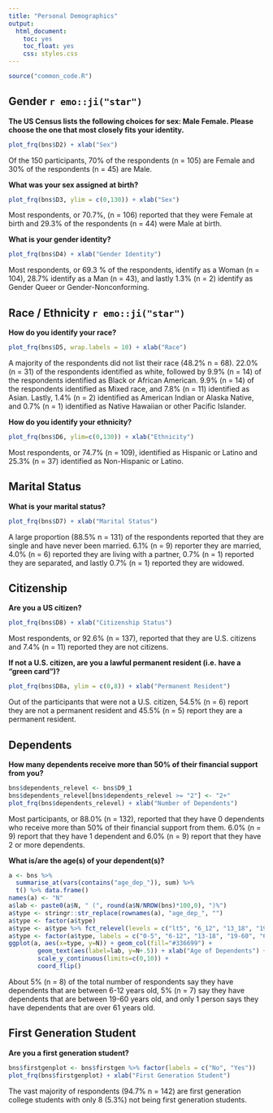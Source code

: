 ```yaml
---
title: "Personal Demographics"
output: 
  html_document: 
    toc: yes
    toc_float: yes
    css: styles.css
---
```


```r
source("common_code.R")
```

## Gender `r emo::ji("star")` 

**The US Census lists the following choices for sex: Male Female. Please choose the one that most closely fits your identity.** 

```r
plot_frq(bns$D2) + xlab("Sex")
```

Of the 150 participants, 70% of the respondents (n = 105) are Female and 30% of the respondents (n = 45) are Male.

**What was your sex assigned at birth?** 

```r
plot_frq(bns$D3, ylim = c(0,130)) + xlab("Sex")
```

Most respondents, or 70.7%, (n = 106) reported that they were Female at birth and 29.3% of the respondents (n = 44) were Male at birth.

**What is your gender identity?** 

```r
plot_frq(bns$D4) + xlab("Gender Identity")
```

Most respondents, or 69.3 % of the respondents, identify as a Woman (n = 104), 28.7% identify as a Man (n = 43), and lastly 1.3% (n = 2) identify as Gender Queer or Gender-Nonconforming.

## Race / Ethnicity `r emo::ji("star")`

**How do you identify your race?** 

```r
plot_frq(bns$D5, wrap.labels = 10) + xlab("Race")
```

A majority of the respondents did not list their race (48.2% n = 68). 22.0% (n = 31) of the respondents identified as white, followed by 9.9% (n = 14) of the respondents identified as Black or African American. 9.9% (n = 14) of the respondents identified as Mixed race, and 7.8% (n = 11) identified as Asian. Lastly, 1.4% (n = 2) identified as American Indian or Alaska Native, and 0.7% (n = 1) identified as Native Hawaiian or other Pacific Islander.

**How do you identify your ethnicity? **

```r
plot_frq(bns$D6, ylim=c(0,130)) + xlab("Ethnicity")
```

Most respondents, or 74.7% (n = 109), identified as Hispanic or Latino and 25.3% (n = 37) identified as Non-Hispanic or Latino.

## Marital Status

**What is your marital status?**

```r
plot_frq(bns$D7) + xlab("Marital Status")
```

A large proportion (88.5% n = 131) of the respondents reported that they are single and have never been married. 6.1% (n = 9) reporter they are married, 4.0% (n = 6) reported they are living with a partner, 0.7% (n = 1) reported they are separated, and lastly 0.7% (n = 1) reported they are widowed.

## Citizenship

**Are you a US citizen?**

```r
plot_frq(bns$D8) + xlab("Citizenship Status")
```

Most respondents, or 92.6% (n = 137), reported that they are U.S. citizens and 7.4% (n = 11) reported they are not citizens.

**If not a U.S. citizen, are you a lawful permanent resident (i.e. have a “green card”)?**

```r
plot_frq(bns$D8a, ylim = c(0,8)) + xlab("Permanent Resident")
```

Out of the participants that were not a U.S. citizen, 54.5% (n = 6) report they are not a permanent resident and 45.5% (n = 5) report they are a permanent resident.

## Dependents

**How many dependents receive more than 50% of their financial support from you?** 

```r
bns$dependents_relevel <- bns$D9_1
bns$dependents_relevel[bns$dependents_relevel >= "2"] <- "2+"
plot_frq(bns$dependents_relevel) + xlab("Number of Dependents")
```

Most participants, or 88.0% (n = 132), reported that they have 0 dependents who receive more than 50% of their financial support from them. 6.0% (n = 9) report that they have 1 dependent and 6.0% (n = 9) report that they have 2 or more dependents.

**What is/are the age(s) of your dependent(s)?**

```r
a <- bns %>% 
  summarise_at(vars(contains("age_dep_")), sum) %>%
  t() %>% data.frame()
names(a) <- "N"
a$lab <- paste0(a$N, " (", round(a$N/NROW(bns)*100,0), ")%")
a$type <- stringr::str_replace(rownames(a), "age_dep_", "")
a$type <- factor(a$type)
a$type <- a$type %>% fct_relevel(levels = c("lt5", "6_12", "13_18", "19_60", "over61"))
a$type <- factor(a$type, labels = c("0-5", "6-12", "13-18", "19-60", "61+"))
ggplot(a, aes(x=type, y=N)) + geom_col(fill="#336699") +  
        geom_text(aes(label=lab, y=N+.5)) + xlab("Age of Dependents") +
        scale_y_continuous(limits=c(0,10)) + 
        coord_flip()
```

About 5% (n = 8) of the total number of respondents say they have dependents that are between 6-12 years old, 5% (n = 7) say they have dependents that are between 19-60 years old, and only 1 person says they have dependents that are over 61 years old.


## First Generation Student

**Are you a first generation student?** 

```r
bns$firstgenplot <- bns$firstgen %>% factor(labels = c("No", "Yes"))
plot_frq(bns$firstgenplot) + xlab("First Generation Student")
```

The vast majority of respondents (94.7% n = 142) are first generation college students with only 8 (5.3%) not being first generation students.






















